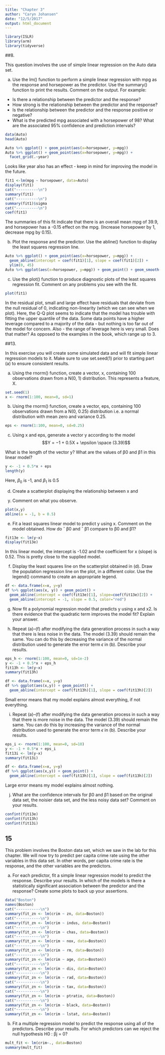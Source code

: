 ```yaml
---
title: "Chapter 3"
author: "Caryn Johansen"
date: "12/5/2017"
output: html_document
---
```


```r
library(ISLR)
library(arm)
library(tidyverse)
```


##8. 

This question involves the use of simple linear regression on the Auto
data set.

(a) Use the lm() function to perform a simple linear regression with
mpg as the response and horsepower as the predictor. Use the
summary() function to print the results. Comment on the output.
For example:

* Is there a relationship between the predictor and the response?
* How strong is the relationship between the predictor and
the response?
* Is the relationship between the predictor and the response
positive or negative?
* What is the predicted mpg associated with a horsepower of
98? What are the associated 95% confidence and prediction
intervals?

```r
data(Auto)
head(Auto)
```

```r
Auto %>% ggplot() + geom_point(aes(x=horsepower, y=mpg))
Auto %>% ggplot() + geom_point(aes(x=horsepower, y=mpg)) + 
  facet_grid(.~year)
```

Looks like year also has an effect - keep in mind for improving the model in the future.

```r
fit1 <-lm(mpg ~ horsepower, data=Auto)
display(fit1)
cat("----------\n")
summary(fit1)
cat("----------\n")
summary(fit1)$sigma
cat("----------\n")
coef(fit1)
```

The summaries of this fit indicate that there is an overall mean mpg of 39.9, and horsepower has a -0.15 effect on the mpg. (Increase horsepower by 1, decrease mpg by 0.15).


(b) Plot the response and the predictor. Use the abline() function
to display the least squares regression line.

```r
Auto %>% ggplot() + geom_point(aes(x=horsepower, y=mpg)) +
  geom_abline(intercept = coef(fit1)[1], slope = coef(fit1)[2]) + 
  ylim(0, 45)
Auto %>% ggplot(aes(x=horsepower, y=mpg)) + geom_point() + geom_smooth(method="lm")
```


(c) Use the plot() function to produce diagnostic plots of the least
squares regression fit. Comment on any problems you see with
the fit.

```r
plot(fit1)
```

In the residual plot, small and large effect have residuals that deviate from the null residual of 0, indicating non-linearity (which we can see when we plot).
Here, the Q-Q plot seems to indicate that the model has trouble with fitting the upper quantile of the data.
Some data points have a higher leverage compared to a majority of the data - but nothing is too far out of the model for concern.
Also - the range of leverage here is very small. Does that matter? As opposed to the examples in the book, which range up to 3.

##13. 

In this exercise you will create some simulated data and will fit simple
linear regression models to it. Make sure to use set.seed(1) prior to
starting part (a) to ensure consistent results.

(a) Using the rnorm() function, create a vector, x, containing 100
observations drawn from a N(0, 1) distribution. This represents
a feature, X.

```r
set.seed(1)
x <- rnorm(1:100, mean=0, sd=1)
```


(b) Using the rnorm() function, create a vector, eps, containing 100
observations drawn from a N(0, 0.25) distribution i.e. a normal
distribution with mean zero and variance 0.25.

```r
eps <- rnorm(1:100, mean=0, sd=0.25)
```


(c) Using x and eps, generate a vector y according to the model
$$Y = −1 + 0.5X + \epsilon  \space (3.39)$$

What is the length of the vector y? What are the values of β0
and β1 in this linear model?

```r
y <- -1 + 0.5*x + eps
length(y)
```

Here, $\beta_0$ is -1, and $\beta_1$ is 0.5

(d) Create a scatterplot displaying the relationship between x and
y. Comment on what you observe.

```r
plot(x,y)
abline(a = -1, b = 0.5)
```


(e) Fit a least squares linear model to predict y using x. Comment
on the model obtained. How do ˆ β0 and ˆ β1 compare to β0 and
β1?

```r
fit13e <- lm(y~x)
display(fit13e)
```

In this linear model, the intercept is -1.02 and the coefficient for x (slope) is 0.52.
This is pretty close to the supplied model.

(f) Display the least squares line on the scatterplot obtained in (d).
Draw the population regression line on the plot, in a different
color. Use the legend() command to create an appropriate legend.

```r
df <- data.frame(x=x, y=y)
df %>% ggplot(aes(x, y)) + geom_point() +
  geom_abline(intercept = coef(fit13e)[1], slope=coef(fit13e)[2]) +
  geom_abline(intercept = -1, slope = 0.5, color="red")
```


(g) Now fit a polynomial regression model that predicts y using x
and x2. Is there evidence that the quadratic term improves the
model fit? Explain your answer.

(h) Repeat (a)–(f) after modifying the data generation process in
such a way that there is less noise in the data. The model (3.39)
should remain the same. You can do this by decreasing the variance
of the normal distribution used to generate the error term
$\epsilon$ in (b). Describe your results.

```r
eps_h <- rnorm(1:100, mean=0, sd=1e-2)
y <- -1 + 0.5*x + eps_h
fit13h <- lm(y~x)
summary(fit13h)
```

```r
df <- data.frame(x=x, y=y)
df %>% ggplot(aes(x,y)) + geom_point() +
  geom_abline(intercept = coef(fit13h)[1], slope = coef(fit13h)[2])
```

Small error means that my model explains almost everything, if not everything.

(i) Repeat (a)–(f) after modifying the data generation process in
such a way that there is more noise in the data. The model
(3.39) should remain the same. You can do this by increasing
the variance of the normal distribution used to generate the
error term $\epsilon$ in (b). Describe your results.

```r
eps_i <- rnorm(1:100, mean=0, sd=10)
y <- -1 + 0.5*x + eps_i
fit13i <- lm(y~x)
summary(fit13i)
```

```r
df <- data.frame(x=x, y=y)
df %>% ggplot(aes(x,y)) + geom_point() +
  geom_abline(intercept = coef(fit13h)[1], slope = coef(fit13h)[2])
```

Large error means my model explains almost nothing.

(j) What are the confidence intervals for β0 and β1 based on the
original data set, the noisier data set, and the less noisy data
set? Comment on your results.

```r
confint(fit13e)
confint(fit13h)
confint(fit13i)
```


## 15
This problem involves the Boston data set, which we saw in the lab
for this chapter. We will now try to predict per capita crime rate
using the other variables in this data set. In other words, per capita
crime rate is the response, and the other variables are the predictors.

(a) For each predictor, fit a simple linear regression model to predict
the response. Describe your results. In which of the models is
there a statistically significant association between the predictor
and the response? Create some plots to back up your assertions.

```r
data("Boston")
names(Boston)
cat("-----------\n")
summary(fit_zn <- lm(crim ~ zn, data=Boston))
cat("-----------\n")
summary(fit_zn <- lm(crim ~ indus, data=Boston))
cat("-----------\n")
summary(fit_zn <- lm(crim ~ chas, data=Boston))
cat("-----------\n")
summary(fit_zn <- lm(crim ~ nox, data=Boston))
cat("-----------\n")
summary(fit_zn <- lm(crim ~ rm, data=Boston))
cat("-----------\n")
summary(fit_zn <- lm(crim ~ age, data=Boston))
cat("-----------\n")
summary(fit_zn <- lm(crim ~ dis, data=Boston))
cat("-----------\n")
summary(fit_zn <- lm(crim ~ rad, data=Boston))
cat("-----------\n")
summary(fit_zn <- lm(crim ~ tax, data=Boston))
cat("-----------\n")
summary(fit_zn <- lm(crim ~ ptratio, data=Boston))
cat("-----------\n")
summary(fit_zn <- lm(crim ~ black, data=Boston))
cat("-----------\n")
summary(fit_zn <- lm(crim ~ lstat, data=Boston))
```


(b) Fit a multiple regression model to predict the response using
all of the predictors. Describe your results. For which predictors
can we reject the null hypothesis H0 : βj = 0?

```r
mult_fit <- lm(crim~., data=Boston)
summary(mult_fit)
```

